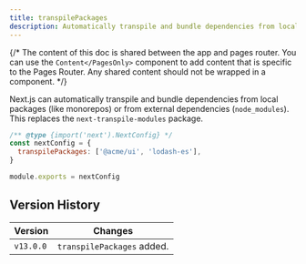 ```yaml
---
title: transpilePackages
description: Automatically transpile and bundle dependencies from local packages (like monorepos) or from external dependencies (`node_modules`).
---
```


{/* The content of this doc is shared between the app and pages router. You can use the `Content</PagesOnly>` component to add content that is specific to the Pages Router. Any shared content should not be wrapped in a component. */}

Next.js can automatically transpile and bundle dependencies from local packages (like monorepos) or from external dependencies (`node_modules`). This replaces the `next-transpile-modules` package.

```js filename="next.config.js"
/** @type {import('next').NextConfig} */
const nextConfig = {
  transpilePackages: ['@acme/ui', 'lodash-es'],
}

module.exports = nextConfig
```

## Version History

| Version   | Changes                    |
| --------- | -------------------------- |
| `v13.0.0` | `transpilePackages` added. |
